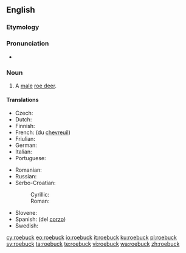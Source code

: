 ==English==

===Etymology===
{{compound|roe|buck|gloss2=male deer|lang=en}}

===Pronunciation===
* {{audio|en-us-roebuck.ogg|Audio (US)|lang=en}}

===Noun===
{{en-noun}}

# A [[male]] [[roe deer]].

====Translations====
{{trans-top|male roe deer}}
* Czech: {{t+|cs|srnec|m}}
* Dutch: {{t|nl|reebok|m}}
* Finnish: {{t|fi|metsäkaurisuros}}
* French: {{t+|fr|cerf|m}} (du [[chevreuil]])
* Friulian: {{t|fur|cjavrûl|m}}
* German: {{t+|de|Rehbock|m}}
* Italian: {{t+|it|capriolo|m}}
* Portuguese: {{t+|pt|corço|m}}
{{trans-mid}}
* Romanian: {{t+|ro|căprior|m}}
* Russian: {{t|ru|[[саме́ц]] [[косуля|косу́ли]]|m}}
* Serbo-Croatian:
*: Cyrillic: {{t|sh|срндаћ|m}}
*: Roman: {{t+|sh|srndać|m}}
* Slovene: {{t|sl|srnjak|m}}
* Spanish: {{t+|es|ciervo|m}} (del [[corzo]])
* Swedish: {{t+|sv|råbock}}
{{trans-bottom}}

{{catlangcode|en|Cervids|Male animals}}

[[cy:roebuck]]
[[eo:roebuck]]
[[io:roebuck]]
[[it:roebuck]]
[[ku:roebuck]]
[[pl:roebuck]]
[[sv:roebuck]]
[[ta:roebuck]]
[[te:roebuck]]
[[vi:roebuck]]
[[wa:roebuck]]
[[zh:roebuck]]